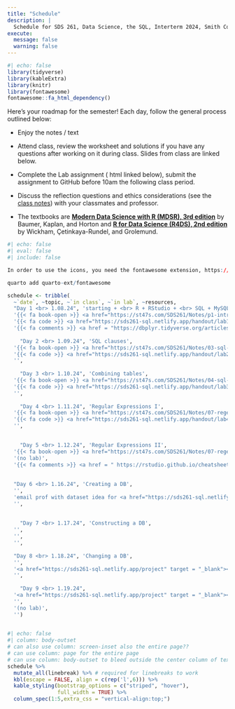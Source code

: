 ```yaml
---
title: "Schedule"
description: |
  Schedule for SDS 261, Data Science, the SQL, Interterm 2024, Smith College
execute: 
  message: false
  warning: false
---
```


```r
#| echo: false
library(tidyverse)
library(kableExtra)
library(knitr)
library(fontawesome)
fontawesome::fa_html_dependency()
```

Here's your roadmap for the semester! Each day, follow the general process outlined below:

-   Enjoy the notes / text <i class="fas fa-book-open"></i>

-   Attend class, review the <i class="fas fa-pencil-alt"></i> worksheet and solutions if you have any questions after working on it during class.  <i class="fas fa-desktop"></i> Slides from class are linked below. 

-   Complete the Lab assignment (<i class="fa-solid fa-code"></i> html linked below), <i class="fa-solid fa-paper-plane"></i> submit the assignment to GitHub before 10am the following class period.

-   Discuss the reflection questions <i class="fas fa-lightbulb"></i> and ethics considerations <i class="fas fa-balance-scale"></i> (see the <i class="fas fa-book-open"></i> <a href = "https://st47s.com/SDS261/Notes/" target = "_blank">class notes</a>) with your classmates and professor.

-   The textbooks are <b> <a href = "https://mdsr-book.github.io/mdsr3e/" target = "_blank">Modern Data Science with R (MDSR), 3rd edition</a></b> by Baumer, Kaplan, and Horton and <b> <a href = "https://r4ds.hadley.nz/" target = "_blank">R for Data Science (R4DS), 2nd edition</a></b> by Wickham, Çetinkaya-Rundel, and Grolemund.

```r
#| echo: false
#| eval: false
#| include: false

In order to use the icons, you need the fontawesome extension, https://github.com/quarto-ext/fontawesome

quarto add quarto-ext/fontawesome
```


```r
schedule <- tribble(
  ~`date`, ~topic, ~`in class`, ~`in lab`, ~resources,
  "Day 1 <br> 1.08.24", 'starting + <br> R + RStudio + <br> SQL + MySQL', 
  '{{< fa book-open >}} <a href="https://st47s.com/SDS261/Notes/p1-intro-to-sql.html" target = "_blank">Introduction</a> <br> <i class="fas fa-book-open"></i> {{< fa book-open >}} <a href="https://mdsr-book.github.io/mdsr3e/15-sqlI.html#sec-dplyr-sql" target = "_blank"> MDSR 15.1</a> <br> {{< fa book-open >}} <a href="https://r4ds.hadley.nz/databases.html#database-basics" target = "_blank"> R4DS 21.2</a> <br> {{< fa desktop >}} <a href="https://sds261-sql.netlify.app/slides/2024-01-08-db.html" target = "_blank"> What is a DB?</a> <br> {{< fa pencil >}} <a href="https://sds261-sql.netlify.app/handout/ws1_sds261_j24.pdf" target = "_blank">WS 1</a>',
  '{{< fa code >}} <a href="https://sds261-sql.netlify.app/handout/lab1_db_sds261_j24.html" target = "_blank">Lab 1</a>',
  '{{< fa comments >}} <a href = "https://dbplyr.tidyverse.org/articles/dbplyr.html" target = "_blank"><b>dbplyr</b> package</a>',
  
    "Day 2 <br> 1.09.24", 'SQL clauses',
  '{{< fa book-open >}} <a href="https://st47s.com/SDS261/Notes/03-sql-verbs.html" target = "_blank">SQL clauses</a> <br> <i class="fas fa-book-open"></i> {{< fa book-open >}} <a href="https://mdsr-book.github.io/mdsr3e/15-sqlI.html#the-sql-data-manipulation-language" target = "_blank"> MDSR 15.4</a> <br> {{< fa book-open >}} <a href="https://r4ds.hadley.nz/databases#sql" target = "_blank"> R4DS 21.5</a> <br> {{< fa desktop >}} <a href="https://sds261-sql.netlify.app/slides/2024-01-09-clauses.html" target = "_blank"> SQL clauses</a> <br> {{< fa pencil >}} <a href="https://sds261-sql.netlify.app/handout/ws2_sds261_j24.pdf" target = "_blank">WS 2</a>',
  '{{< fa code >}} <a href="https://sds261-sql.netlify.app/handout/lab2_clauses_sds261_j24.html" target = "_blank">Lab 2</a>',
  '',
  
    "Day 3 <br> 1.10.24", 'Combining tables',
  '{{< fa book-open >}} <a href="https://st47s.com/SDS261/Notes/04-sql-joins.html" target = "_blank">SQL joins</a> <br> <i class="fas fa-book-open"></i> {{< fa book-open >}} <a href="https://mdsr-book.github.io/mdsr3e/15-sqlI.html#join" target = "_blank"> MDSR 15.4.7</a> <br> {{< fa book-open >}} <a href="https://r4ds.hadley.nz/databases#subqueries" target = "_blank"> R4DS 21.5.7</a> <br> {{< fa desktop >}} <a href="https://sds261-sql.netlify.app/slides/2024-01-10-joins.html" target = "_blank"> SQL joins</a> <br> {{< fa pencil >}} <a href="https://sds261-sql.netlify.app/handout/ws3_sds261_j24.pdf" target = "_blank">WS 3</a>',
  '{{< fa code >}} <a href="https://sds261-sql.netlify.app/handout/lab3_joins_sds261_j24.html" target = "_blank">Lab 3</a>',
  '',
  
    "Day 4 <br> 1.11.24", 'Regular Expressions I',
  '{{< fa book-open >}} <a href="https://st47s.com/SDS261/Notes/07-regex.html" target = "_blank">regex I</a> <br> <i class="fas fa-book-open"></i> {{< fa book-open >}} <a href="https://mdsr-book.github.io/mdsr3e/19-text.html" target = "_blank"> MDSR 19</a> <br> {{< fa book-open >}} <a href="https://r4ds.hadley.nz/regexps" target = "_blank"> R4DS 15</a> <br> {{< fa desktop >}} <a href="https://sds261-sql.netlify.app/slides/2024-01-11-regex1.html" target = "_blank"> regex I</a> <br> {{< fa pencil >}} <a href="https://sds261-sql.netlify.app/handout/ws4_sds261_j24.pdf" target = "_blank">WS 4</a>',
  '{{< fa code >}} <a href="https://sds261-sql.netlify.app/handout/lab4_regex_sds261_j24.html" target = "_blank">Lab 4</a>',
  '',

  
    "Day 5 <br> 1.12.24", 'Regular Expressions II',
  '{{< fa book-open >}} <a href="https://st47s.com/SDS261/Notes/07-regex.html" target = "_blank">regex II</a> <br> <i class="fas fa-book-open"></i> {{< fa book-open >}} <a href="https://mdsr-book.github.io/mdsr3e/19-text.html" target = "_blank"> MDSR 19</a> <br> {{< fa book-open >}} <a href="https://r4ds.hadley.nz/regexps" target = "_blank"> R4DS 15</a> <br> {{< fa desktop >}} <a href="https://sds261-sql.netlify.app/slides/2024-01-12-regex2.html" target = "_blank"> regex II</a> <br> {{< fa pencil >}} <a href="https://sds261-sql.netlify.app/handout/ws5_sds261_j24.pdf" target = "_blank">WS 5</a>',
  '(no lab)',
  '{{< fa comments >}} <a href = " https://rstudio.github.io/cheatsheets/html/strings.html" target = "_blank">reg expr cheat sheet</a>',
 
  
  "Day 6 <br> 1.16.24", 'Creating a DB',
  '',
  'email prof with dataset idea for <a href="https://sds261-sql.netlify.app/project" target = "_blank"><i class="fas fa-pencil-alt"></i>project</a> <br> {{< fa code >}} <a href="" target = "_blank">Lab 5</a>',
  '',
  
  
    "Day 7 <br> 1.17.24", 'Constructing a DB',
  '',
  '',
  '',
  
  "Day 8 <br> 1.18.24", 'Changing a DB',
  '',
  '<a href="https://sds261-sql.netlify.app/project" target = "_blank"><i class="fas fa-pencil-alt"></i> Project</a>',
  '',  
  
    "Day 9 <br> 1.19.24", 
  '<a href="https://sds261-sql.netlify.app/project" target = "_blank"><i class="fas fa-pencil-alt"></i> Project</a>', 
  '',
  '(no lab)',
  '') 
  
```



```r
#| echo: false
#| column: body-outset
# can also use column: screen-inset also the entire page??
# can use column: page for the entire page
# can use column: body-outset to bleed outside the center column of text
schedule %>% 
  mutate_all(linebreak) %>% # required for linebreaks to work
  kbl(escape = FALSE, align = c(rep('l',6))) %>%
  kable_styling(bootstrap_options = c("striped", "hover"),
                full_width = TRUE) %>%
  column_spec(1:5,extra_css = "vertical-align:top;")
```




